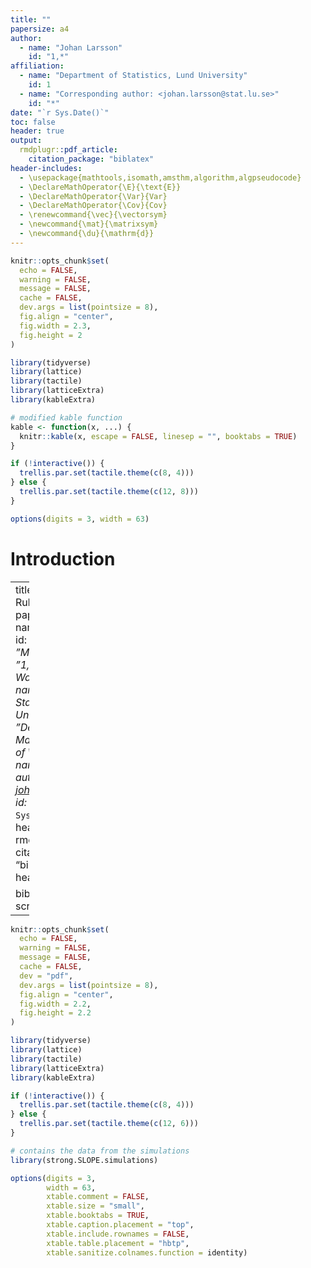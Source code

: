 ```yaml
---
title: ""
papersize: a4
author:
  - name: "Johan Larsson"
    id: "1,*"
affiliation:
  - name: "Department of Statistics, Lund University"
    id: 1
  - name: "Corresponding author: <johan.larsson@stat.lu.se>"
    id: "*"
date: "`r Sys.Date()`"
toc: false
header: true
output: 
  rmdplugr::pdf_article:
    citation_package: "biblatex"
header-includes:
  - \usepackage{mathtools,isomath,amsthm,algorithm,algpseudocode}
  - \DeclareMathOperator{\E}{\text{E}}
  - \DeclareMathOperator{\Var}{Var}
  - \DeclareMathOperator{\Cov}{Cov}
  - \renewcommand{\vec}{\vectorsym}
  - \newcommand{\mat}{\matrixsym}
  - \newcommand{\du}{\mathrm{d}}
---
```


```r
knitr::opts_chunk$set(
  echo = FALSE,
  warning = FALSE,
  message = FALSE,
  cache = FALSE,
  dev.args = list(pointsize = 8),
  fig.align = "center",
  fig.width = 2.3,
  fig.height = 2
)

library(tidyverse)
library(lattice)
library(tactile)
library(latticeExtra)
library(kableExtra)

# modified kable function
kable <- function(x, ...) {
  knitr::kable(x, escape = FALSE, linesep = "", booktabs = TRUE)
}

if (!interactive()) {
  trellis.par.set(tactile.theme(c(8, 4)))
} else {
  trellis.par.set(tactile.theme(c(12, 8)))
}

options(digits = 3, width = 63)
```

\begin{abstract}
\end{abstract}

# Introduction

---
title: "Strong Sreening Rules for SLOPE"
papersize: a4
author:
  - name: "Johan Larsson"
    id: "1,*"
  - name: "Małgorzata Bogdan"
    id: "1,2"
  - name: "Jonas Wallin"
    id: 1
affiliation:
  - name: "Department of Statistics, Lund University"
    id: 1
  - name: "Department of Mathematics, University of Wroclaw"
    id: 2
  - name: "Corresponding author: <johan.larsson@stat.lu.se>"
    id: "*"
date: "`r Sys.Date()`"
toc: false
header: true
output: 
  rmdplugr::pdf_article:
    citation_package: "biblatex"
    keep_tex: true
header-includes:
  - \usepackage{mathtools,isomath,amsthm,algorithm,algpseudocode}
  - \usepackage{chngcntr}
    
bibliography: slope-screening.bib
---

```r
knitr::opts_chunk$set(
  echo = FALSE,
  warning = FALSE,
  message = FALSE,
  cache = FALSE,
  dev = "pdf",
  dev.args = list(pointsize = 8),
  fig.align = "center",
  fig.width = 2.2,
  fig.height = 2.2
)

library(tidyverse)
library(lattice)
library(tactile)
library(latticeExtra)
library(kableExtra)

if (!interactive()) {
  trellis.par.set(tactile.theme(c(8, 4)))
} else {
  trellis.par.set(tactile.theme(c(12, 6)))
}

# contains the data from the simulations
library(strong.SLOPE.simulations)

options(digits = 3,
        width = 63,
        xtable.comment = FALSE,
        xtable.size = "small",
        xtable.booktabs = TRUE,
        xtable.caption.placement = "top",
        xtable.include.rownames = FALSE,
        xtable.table.placement = "hbtp",
        xtable.sanitize.colnames.function = identity)
```
